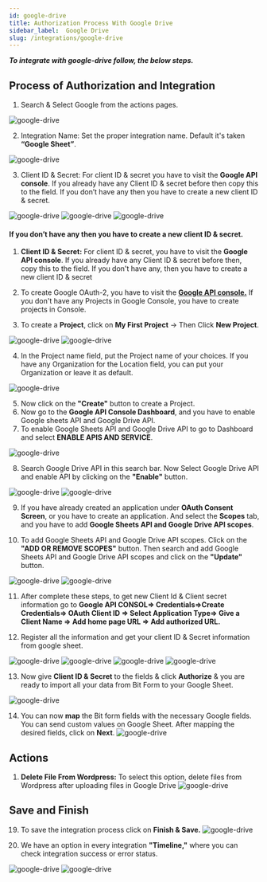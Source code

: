 ```yaml
---
id: google-drive
title: Authorization Process With Google Drive
sidebar_label:  Google Drive
slug: /integrations/google-drive
---
```



***To integrate with google-drive follow, the below steps.***


## Process of Authorization and Integration
1.	Search & Select Google from the actions pages.
 <Image src="actions/google-drive/_select-google-drive" alt="google-drive" w="1020" h="350" />
 
2.	Integration Name: Set the proper integration name. Default it's taken **“Google Sheet”**.
 <Image src="actions/google-drive/_integration-name" alt="google-drive" w="1020" h="350" />

3.	Client ID & Secret: For client ID & secret you have to visit the **Google API console**. If you already have any Client ID & secret before then copy this to the field. If you don’t have any then you have to create a new client ID & secret.
 <Image src="actions/google-drive/_google-console" alt="google-drive" w="1020" h="350" />
 <Image src="actions/google-drive/_credentials" alt="google-drive" w="1020" h="350" />
 <Image src="actions/google-drive/_clientid-and-secret" alt="google-drive" w="1020" h="350" />


#### If you don’t have any then you have to create a new client ID & secret.
1.	**Client ID & Secret:** For client ID & secret, you have to visit the **Google API console**. If you already have any Client ID & secret before then, copy this to the field. If you don't have any, then you have to create a new client ID & secret

2.	To create Google OAuth-2, you have to visit the [**Google API console.**](https://console.cloud.google.com/apis/credentials) If you don't have any Projects in Google Console, you have to create projects in Console.

3.	To create a **Project**, click on **My First Project** -> Then Click **New Project**.
 <Image src="actions/google-drive/_create-projects" alt="google-drive" w="1020" h="350" />
 <Image src="actions/google-drive/_new-projects" alt="google-drive" w="1020" h="350" />

 
4.	In the Project name field, put the Project name of your choices. If you have any Organization for the Location field, you can put your Organization or leave it as default.
 <Image src="actions/google-drive/_projects-name" alt="google-drive" w="1020" h="300" />

5.	Now click on the **"Create"** button to create a Project.
6.	Now go to the **Google API Console Dashboard**, and you have to enable Google sheets API and Google Drive API.
7.	To enable Google Sheets API and Google Drive API to go to Dashboard and select **ENABLE APIS AND SERVICE**.
 <Image src="actions/google-drive/_enable-api" alt="google-drive" w="1020" h="300" />

8. Search Google Drive API in this search bar. Now Select Google Drive API and enable API by clicking on the **"Enable"** button.
 <Image src="actions/google-drive/_google-drive-api" alt="google-drive" w="1020" h="300" />
 <Image src="actions/google-drive/_enable-google-drive-api" alt="google-drive" w="1020" h="300" />

9.	If you have already created an application under **OAuth Consent Screen**, or you have to create an application. And select the **Scopes** tab, and you have to add **Google Sheets API and Google Drive API scopes**.
 
10.	To add Google Sheets API and Google Drive API scopes. Click on the **"ADD OR REMOVE SCOPES"** button. Then search and add Google Sheets API and Google Drive API scopes and click on the **"Update"** button.
 <Image src="actions/google-drive/_add-scopes" alt="google-drive" w="1020" h="300" />
 <Image src="actions/google-drive/_search-and-add-scopes" alt="google-drive" w="1020" h="300" />

11. After complete these steps, to get new Client Id & Client secret information go to **Google API CONSOL=> Credentials=>Create Credentials=> OAuth Client ID => Select Application Type=> Give a Client Name => Add home page URL => Add authorized URL.**

12. Register all the information and get your client ID & Secret information from google sheet.

 <Image src="actions/google-drive/_create-credentials" alt="google-drive" w="1020" h="300" />
 <Image src="actions/google-drive/_web-application" alt="google-drive" w="1020" h="300" />
 <Image src="actions/google-drive/_authorised-uris" alt="google-drive" w="1020" h="300" />
 <Image src="actions/google-drive/_clientid-and-secret2.0" alt="google-drive" w="1020" h="300" />

13. Now give **Client ID & Secret** to the fields & click **Authorize** & you are ready to import all your data from Bit Form to your Google Sheet.
<Image src="actions/google-drive/_authorize" alt="google-drive" w="1020" h="300" />

14.	You can now **map** the Bit form fields with the necessary Google fields. You can send custom values on Google Sheet. After mapping the desired fields, click on **Next**.
    <Image src="actions/google-drive/_field-mapping" alt="google-drive" w="1020" h="300" />

## Actions
1. **Delete File From Wordpress:** To select this option, delete files from Wordpress after uploading files in Google Drive
    <Image src="actions/google-drive/_delete-file-actions" alt="google-drive" w="1020" h="300" />

## Save and Finish
19. To save the integration process click on **Finish & Save.**
    <Image src="actions/google-drive/_finish-and-save" alt="google-drive" w="1020" h="300" />


20. We have an option in every integration **"Timeline,"** where you can check integration success or error status.
   <Image src="actions/google-drive/_integration-dashdord" alt="google-drive" w="1020" h="350" />
   <Image src="actions/google-drive/_timeline" alt="google-drive" w="1020" h="350" />

